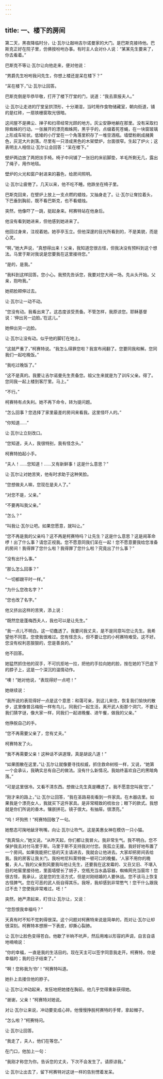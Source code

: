 ```yaml
---
---
---
```

title: 一、楼下的房间
---




第二天，黑夜降临时分，让·瓦尔让敲响吉尔诺曼家的大门。是巴斯克接待他。巴斯克正好在院子里，仿佛按吩咐办事。有时主人会对仆人说：“某某先生要来了，你去看着。”

巴斯克不等让·瓦尔让向他走来，便对他说：

“男爵先生吩咐我问先生，你想上楼还是呆在楼下？”

“呆在楼下，”让·瓦尔让回答。

巴斯克倒是毕恭毕敬，打开了楼下厅堂的门，说道：“我去禀报夫人。”

让·瓦尔让走进的厅堂呈拱顶形，十分潮湿，当时用作食物储藏室，朝向街道，铺的是红砖，一扇铁栅窗取光很暗。

这间屋不是拂尘、掸子和扫帚经常光顾的地方。灰尘安静地躺在那里。没有采取扫除蜘蛛的行动。一张展开的漂亮蜘蛛网，黑乎乎的，点缀着死苍蝇，在一块窗玻璃上形成车轮状。低矮的小厅堂在一个角落里积存了一堆空酒瓶。墙壁粉刷成赭黄色，灰泥大片剥落。尽里有一只漆成黑色的木架壁炉，台面很窄。生起了炉火；这表明主人相信让·瓦尔让会回答：“呆在楼下。”

壁炉两边放了两把扶手椅。椅子中间铺了一张旧的床前脚垫，羊毛所剩无几，露出了绳子，用作地毯。

壁炉的火光和窗户射进来的暮色，给房间照明。

让·瓦尔让疲倦了。几天以来，他不吃不睡。他跌坐在椅子里。

巴斯克回来，在壁炉上放上一支点燃的蜡烛，又抽身走了。让·瓦尔让耷拉着头，下巴垂到胸前，既不看巴斯克，也不看蜡烛。

突然，他像吓了一跳，挺起身来。柯赛特站在他身后。

他没有看到她进来，但他感到她进来了。

他回过身来，注视着她。她亭亭玉立。但他深邃的目光所看到的，不是美貌，而是心灵。

“啊，”她大声说，“真想得出来！父亲，我知道您很古怪，但我决没有预料到这个想法。马里于斯对我说是您要我在这里接待您。”

“是的，是我。”

“我料到这样回答。您小心。我预先告诉您，我要对您大闹一场。先从头开始。父亲，抱吻我。”

她把脸颊伸过去。

让·瓦尔让一动不动。

“您没有动。我看出来了。这态度该受责备。不管怎样，我原谅您。耶稣基督说：‘伸出另一边脸。’在这儿。”

她伸出另一边脸。

让·瓦尔让没有动。似乎他的脚钉在地上。

“这就严重了，”柯赛特说。“我怎么得罪您啦？我宣布闹翻了。您要同我和解。您同我们一起吃晚饭。”

“我吃过晚饭了。”

“这不是真的。我要让吉尔诺曼先生责备您。祖父生来就是为了训斥父亲。得了。您同我一起上楼到客厅里。马上。”

“不行。”

柯赛特有点失利。她不再下命令，转为提问题。

“怎么回事？您选择了家里最差的房间来看我。这里怪吓人的。”

“你知道……”

让·瓦尔让立刻改口。

“您知道，夫人，我很特别，我有怪念头。”

柯赛特拍起小手。

“夫人！……您知道！……又有新鲜事！这是什么意思？”

让·瓦尔让对她苦笑，他有时求助于这种笑脸。

“您想做夫人嘛，您现在是夫人了。”

“对您不是，父亲。”

“不要再叫我父亲。”

“怎么？”

“叫我让·瓦尔让吧。如果您愿意，就叫让。”

“您不再是我的父亲吗？这不再是柯赛特吗？让先生？这是什么意思？这是闹革命啰！出了什么事？请您正视我。您不愿意同我们呆在一起！您不愿意要我给您准备的房间！我得罪了您什么啦？我得罪了您什么啦？究竟出了什么事？”

“没有出什么事。”

“那么怎么回事？”

“一切都跟平时一样。”

“为什么您改名字？”

“您也改了名字。”

他又挤出这样的苦笑，添上说：

“既然您是蓬梅西夫人，我也可以是让先生。”

“我一点儿不明白。这一切蠢透了。我要问我丈夫，是不是同意叫您让先生。我希望他不同意。您使我很难过。您有怪念头，但不要让您的小柯赛特难受。这不好。您没有权利恶狠狠的，您是善良的。”

他不回答。

她猛然抓住他的双手，不可抗拒地一拉，把他的手拉向她的脸，按在她的下巴底下的脖子上，这是一个深沉的温情动作。

“噢！”她对他说，“表现得好一点吧！”

她继续说：

“我所说的表现得好一点是这个意思：和蔼可亲，到这儿来住，恢复我们愉快的散步，这里像普吕梅街一样有鸟儿，同我们一起生活，离开武人街那个洞穴，不要让我们猜字谜，像大家一样，同我们一起进晚餐、进午餐，做我的父亲。”

他挣脱自己的手。

“您不再需要父亲了，您有丈夫。”

柯赛特发了火。

“我不再需要父亲！这种话不讲道理，真是胡说八道！”

“如果图散在这里，”让·瓦尔让就像要寻找权威，抓住救命树枝一样，又说，“她第一个会承认，我确实总有自己的做法。没有什么新情况。我始终喜欢自己的黑暗角落。”

“可是这里很冷。又看不清东西。想做让先生真是糟透了。我不愿意您叫我‘您’。”

“刚才来的路上，”让·瓦尔让回答，“我在圣路易街看到一件家具。在木器店里。如果我是个漂亮女人，我就买下这件家具。是非常精致的梳妆台；眼下的款式。我想就是你们所说的香木。镶嵌拼花。镜子很大。有抽屉。很漂亮。”

“呜！坏狗熊！”柯赛特回敬了一句。

她憨态可掬地龇牙咧嘴，向让·瓦尔让吹气。这是美惠女神在模仿一只小猫。

“我真恼火，”她又说。“从昨天起，你们都让我冒火。我非常生气。我不明白。您不保护我去对付马里于斯。马里于斯不支持我对付您。我孤立无援。我好好地布置了一个房间。如果我能把仁慈的天主请进去，我就会让他进去。大家却把房间丢给我。我的房客让我关门。我吩咐尼科莱特做一顿可口的晚餐。‘人家不用你的晚餐，夫人。’我的父亲割风要我叫他让先生，还要我在这发霉的、又丑又旧、不堪入目的地窖里接待他，里面墙壁长了胡子，空瓶充当水晶容器，蜘蛛网充当窗帘！您很古怪，我承认，这是您的生活方式，但是对刚结婚的人要休战。您不该马上恢复古怪脾气。您在可恶的武人街自得其乐。我呀，我却感到非常憋气！您干什么跟我过不去？您使我非常难过。呸！”

突然，她严肃起来，盯住让·瓦尔让，又说：

“您怨恨我幸福吗？”

天真有时不知不觉刺得很深。这个问题对柯赛特来说是简单的，而对让·瓦尔让却很深刻。柯赛特本想擦一下表皮，却撕心裂肺。

让·瓦尔让脸色变得苍白。他歇了半晌不吭声，然后用难以形容的声调，自言自语地喃喃说：

“你的幸福，一直是我的生活目的。现在天主可以签字同意我走开。柯赛特，你是幸福的；我的日子结束了。”

“啊！您称我为‘你’！”柯赛特叫道。

她扑上去搂住他的脖子。

让·瓦尔让冲动起来，发狂地把她搂在胸前。他几乎觉得重新获得她。

“谢谢，父亲！”柯赛特对她说。

对让·瓦尔让来说，冲动要变成心碎。他慢慢挣脱柯赛特的手臂，拿起帽子。

“怎么啦？”柯赛特问。

让·瓦尔让回答。

“我走了，夫人，他们在等您。”

在门口，他加上一句：

“我刚才称您为你。告诉您的丈夫，下次不会发生了。请原谅我。”

让·瓦尔让出去了，留下柯赛特对这谜一样的告别愣着发呆。